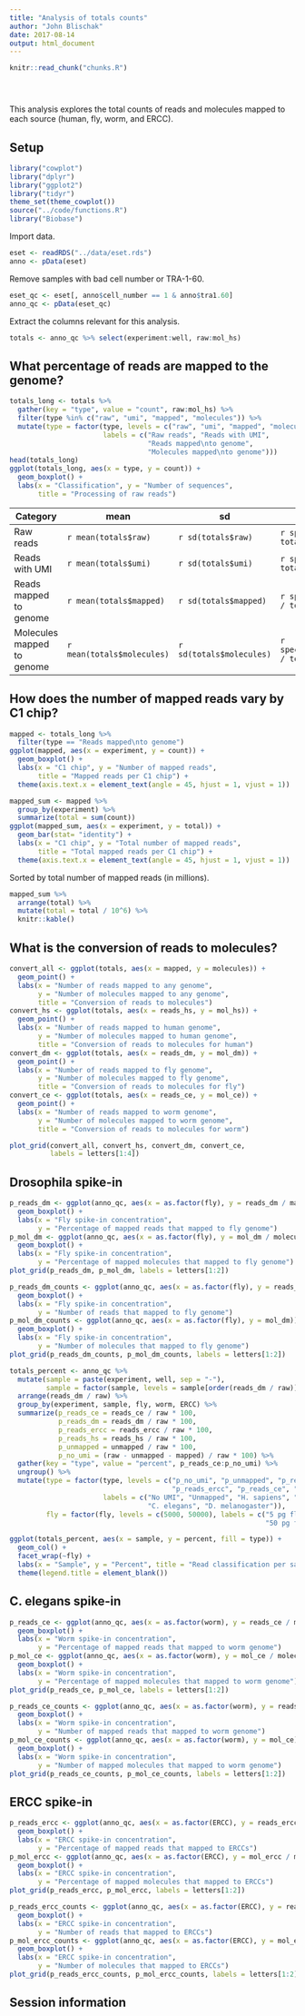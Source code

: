 ```yaml
---
title: "Analysis of totals counts"
author: "John Blischak"
date: 2017-08-14
output: html_document
---
```


<!-- The file analysis/chunks.R contains chunks that define default settings
shared across the workflowr files. -->
```r
knitr::read_chunk("chunks.R")
```

<!-- Update knitr chunk options -->
```r
```

<!-- Insert the date the file was last updated -->
```r
```

<!-- Insert the code version (Git commit SHA1) if Git repository exists and R
 package git2r is installed -->
```r
```

This analysis explores the total counts of reads and molecules mapped to each
source (human, fly, worm, and ERCC).

## Setup

```r
library("cowplot")
library("dplyr")
library("ggplot2")
library("tidyr")
theme_set(theme_cowplot())
source("../code/functions.R")
library("Biobase")
```

Import data.

```r
eset <- readRDS("../data/eset.rds")
anno <- pData(eset)
```

Remove samples with bad cell number or TRA-1-60.

```r
eset_qc <- eset[, anno$cell_number == 1 & anno$tra1.60]
anno_qc <- pData(eset_qc)
```

Extract the columns relevant for this analysis.

```r
totals <- anno_qc %>% select(experiment:well, raw:mol_hs)
```

## What percentage of reads are mapped to the genome?

```r
totals_long <- totals %>%
  gather(key = "type", value = "count", raw:mol_hs) %>%
  filter(type %in% c("raw", "umi", "mapped", "molecules")) %>%
  mutate(type = factor(type, levels = c("raw", "umi", "mapped", "molecules"),
                       labels = c("Raw reads", "Reads with UMI",
                                  "Reads mapped\nto genome",
                                  "Molecules mapped\nto genome")))
head(totals_long)
ggplot(totals_long, aes(x = type, y = count)) +
  geom_boxplot() +
  labs(x = "Classification", y = "Number of sequences",
       title = "Processing of raw reads")
```

Category  | mean | sd | \% of raw (mean)
------------- | ------------- | ------------- | -------------
Raw reads  | `r mean(totals$raw)` | `r sd(totals$raw)` | `r specify_decimal(mean(totals$raw / totals$raw), k = 2)`
Reads with UMI  | `r mean(totals$umi)` | `r sd(totals$umi)` | `r specify_decimal(mean(totals$umi / totals$raw), k = 2)`
Reads mapped to genome  | `r mean(totals$mapped)` | `r sd(totals$mapped)` | `r specify_decimal(mean(totals$mapped / totals$raw), k = 2)`
Molecules mapped to genome  | `r mean(totals$molecules)` | `r sd(totals$molecules)` | `r specify_decimal(mean(totals$molecules / totals$raw), k = 2)`

## How does the number of mapped reads vary by C1 chip?

```r
mapped <- totals_long %>%
  filter(type == "Reads mapped\nto genome")
ggplot(mapped, aes(x = experiment, y = count)) +
  geom_boxplot() +
  labs(x = "C1 chip", y = "Number of mapped reads",
       title = "Mapped reads per C1 chip") +
  theme(axis.text.x = element_text(angle = 45, hjust = 1, vjust = 1))
```

```r
mapped_sum <- mapped %>%
  group_by(experiment) %>%
  summarize(total = sum(count))
ggplot(mapped_sum, aes(x = experiment, y = total)) +
  geom_bar(stat= "identity") +
  labs(x = "C1 chip", y = "Total number of mapped reads",
       title = "Total mapped reads per C1 chip") +
  theme(axis.text.x = element_text(angle = 45, hjust = 1, vjust = 1))
```

Sorted by total number of mapped reads (in millions).

```r
mapped_sum %>%
  arrange(total) %>%
  mutate(total = total / 10^6) %>%
  knitr::kable()
```

## What is the conversion of reads to molecules?

```r
convert_all <- ggplot(totals, aes(x = mapped, y = molecules)) +
  geom_point() +
  labs(x = "Number of reads mapped to any genome",
       y = "Number of molecules mapped to any genome",
       title = "Conversion of reads to molecules")
convert_hs <- ggplot(totals, aes(x = reads_hs, y = mol_hs)) +
  geom_point() +
  labs(x = "Number of reads mapped to human genome",
       y = "Number of molecules mapped to human genome",
       title = "Conversion of reads to molecules for human")
convert_dm <- ggplot(totals, aes(x = reads_dm, y = mol_dm)) +
  geom_point() +
  labs(x = "Number of reads mapped to fly genome",
       y = "Number of molecules mapped to fly genome",
       title = "Conversion of reads to molecules for fly")
convert_ce <- ggplot(totals, aes(x = reads_ce, y = mol_ce)) +
  geom_point() +
  labs(x = "Number of reads mapped to worm genome",
       y = "Number of molecules mapped to worm genome",
       title = "Conversion of reads to molecules for worm")

plot_grid(convert_all, convert_hs, convert_dm, convert_ce,
          labels = letters[1:4])
```

## Drosophila spike-in

```r
p_reads_dm <- ggplot(anno_qc, aes(x = as.factor(fly), y = reads_dm / mapped * 100)) +
  geom_boxplot() +
  labs(x = "Fly spike-in concentration",
       y = "Percentage of mapped reads that mapped to fly genome")
p_mol_dm <- ggplot(anno_qc, aes(x = as.factor(fly), y = mol_dm / molecules * 100)) +
  geom_boxplot() +
  labs(x = "Fly spike-in concentration",
       y = "Percentage of mapped molecules that mapped to fly genome")
plot_grid(p_reads_dm, p_mol_dm, labels = letters[1:2])
```

```r
p_reads_dm_counts <- ggplot(anno_qc, aes(x = as.factor(fly), y = reads_dm)) +
  geom_boxplot() +
  labs(x = "Fly spike-in concentration",
       y = "Number of reads that mapped to fly genome")
p_mol_dm_counts <- ggplot(anno_qc, aes(x = as.factor(fly), y = mol_dm)) +
  geom_boxplot() +
  labs(x = "Fly spike-in concentration",
       y = "Number of molecules that mapped to fly genome")
plot_grid(p_reads_dm_counts, p_mol_dm_counts, labels = letters[1:2])
```

```r
totals_percent <- anno_qc %>%
  mutate(sample = paste(experiment, well, sep = "-"),
         sample = factor(sample, levels = sample[order(reads_dm / raw)])) %>%
  arrange(reads_dm / raw) %>%
  group_by(experiment, sample, fly, worm, ERCC) %>%
  summarize(p_reads_ce = reads_ce / raw * 100,
            p_reads_dm = reads_dm / raw * 100,
            p_reads_ercc = reads_ercc / raw * 100,
            p_reads_hs = reads_hs / raw * 100,
            p_unmapped = unmapped / raw * 100,
            p_no_umi = (raw - unmapped - mapped) / raw * 100) %>%
  gather(key = "type", value = "percent", p_reads_ce:p_no_umi) %>%
  ungroup() %>%
  mutate(type = factor(type, levels = c("p_no_umi", "p_unmapped", "p_reads_hs",
                                        "p_reads_ercc", "p_reads_ce", "p_reads_dm"),
                       labels = c("No UMI", "Unmapped", "H. sapiens", "ERCC",
                                  "C. elegans", "D. melanogaster")),
         fly = factor(fly, levels = c(5000, 50000), labels = c("5 pg fly spike-on",
                                                               "50 pg fly spike-on")))

ggplot(totals_percent, aes(x = sample, y = percent, fill = type)) +
  geom_col() +
  facet_wrap(~fly) +
  labs(x = "Sample", y = "Percent", title = "Read classification per sample") +
  theme(legend.title = element_blank())
```

## C. elegans spike-in

```r
p_reads_ce <- ggplot(anno_qc, aes(x = as.factor(worm), y = reads_ce / mapped * 100)) +
  geom_boxplot() +
  labs(x = "Worm spike-in concentration",
       y = "Percentage of mapped reads that mapped to worm genome")
p_mol_ce <- ggplot(anno_qc, aes(x = as.factor(worm), y = mol_ce / molecules * 100)) +
  geom_boxplot() +
  labs(x = "Worm spike-in concentration",
       y = "Percentage of mapped molecules that mapped to worm genome")
plot_grid(p_reads_ce, p_mol_ce, labels = letters[1:2])
```

```r
p_reads_ce_counts <- ggplot(anno_qc, aes(x = as.factor(worm), y = reads_ce)) +
  geom_boxplot() +
  labs(x = "Worm spike-in concentration",
       y = "Number of mapped reads that mapped to worm genome")
p_mol_ce_counts <- ggplot(anno_qc, aes(x = as.factor(worm), y = mol_ce)) +
  geom_boxplot() +
  labs(x = "Worm spike-in concentration",
       y = "Number of mapped molecules that mapped to worm genome")
plot_grid(p_reads_ce_counts, p_mol_ce_counts, labels = letters[1:2])
```


## ERCC spike-in

```r
p_reads_ercc <- ggplot(anno_qc, aes(x = as.factor(ERCC), y = reads_ercc / mapped * 100)) +
  geom_boxplot() +
  labs(x = "ERCC spike-in concentration",
       y = "Percentage of mapped reads that mapped to ERCCs")
p_mol_ercc <- ggplot(anno_qc, aes(x = as.factor(ERCC), y = mol_ercc / molecules * 100)) +
  geom_boxplot() +
  labs(x = "ERCC spike-in concentration",
       y = "Percentage of mapped molecules that mapped to ERCCs")
plot_grid(p_reads_ercc, p_mol_ercc, labels = letters[1:2])
```

```r
p_reads_ercc_counts <- ggplot(anno_qc, aes(x = as.factor(ERCC), y = reads_ercc)) +
  geom_boxplot() +
  labs(x = "ERCC spike-in concentration",
       y = "Number of reads that mapped to ERCCs")
p_mol_ercc_counts <- ggplot(anno_qc, aes(x = as.factor(ERCC), y = mol_ercc)) +
  geom_boxplot() +
  labs(x = "ERCC spike-in concentration",
       y = "Number of molecules that mapped to ERCCs")
plot_grid(p_reads_ercc_counts, p_mol_ercc_counts, labels = letters[1:2])
```

## Session information

<!-- Insert the session information into the document -->
```r
```
